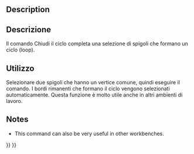 <languages/>

{{Docnav
|[[CAM_SimulatorGL|SimulatorGL]]
|[[CAM_OpActiveToggle|OpActiveToggle]]
|[[CAM_Workbench|CAM]]
|IconL=CAM_SimulatorGL.svg
|IconR=CAM_OpActiveToggle.svg
|IconC=Workbench_CAM.svg
}}

<div class="mw-translate-fuzzy">
{{GuiCommand/it|Name=Path SelectLoop|Name/it=Chiudi il ciclo|Workbenches=[[Path Workbench/it|Path]]|MenuLocation=Path → Chiudi il ciclo|Shortcut=P,L|SeeAlso=}}
</div>

==Description==

<div class="mw-translate-fuzzy">
==Descrizione==
Il comando Chiudi il ciclo completa una selezione di spigoli che formano un ciclo (loop).
</div>

<span id="Usage"></span>
==Utilizzo==

<div class="mw-translate-fuzzy">
Selezionare due spigoli che hanno un vertice comune, quindi eseguire il comando. I bordi rimanenti che formano il ciclo vengono selezionati automaticamente. Questa funzione è molto utile anche in altri ambienti di lavoro.
</div>

==Notes==

* This command can also be very useful in other workbenches.


{{Docnav
|[[CAM_SimulatorGL|SimulatorGL]]
|[[CAM_OpActiveToggle|OpActiveToggle]]
|[[CAM_Workbench|CAM]]
|IconL=CAM_SimulatorGL.svg
|IconR=CAM_OpActiveToggle.svg
|IconC=Workbench_CAM.svg
}}

{{CAM_Tools_navi{{#translation:}}}}
{{Userdocnavi{{#translation:}}}}